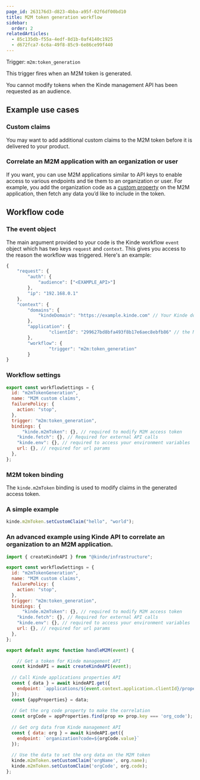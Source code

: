 ```yaml
---
page_id: 263176d3-d823-4bba-a95f-02f6df00bd10
title: M2M token generation workflow
sidebar:
  order: 2
relatedArticles:
  - 85c135db-f55a-4edf-8d1b-0af4140c1925
  - d672fca7-6c6a-49f8-85c9-6e86ce99f440
---
```


Trigger: `m2m:token_generation`

This trigger fires when an M2M token is generated.

<Aside>

You cannot modify tokens when the Kinde management API has been requested as an audience.

</Aside>

## Example use cases

### Custom claims

You may want to add additional custom claims to the M2M token before it is delivered to your product.

### Correlate an M2M application with an organization or user

If you want, you can use M2M applications similar to API keys to enable access to various endpoints and tie them to an organization or user. For example, you add the organization code as a [custom property](/properties/work-with-properties/manage-properties/) on the M2M application, then fetch any data you’d like to include in the token.

## Workflow code

### The event object

The main argument provided to your code is the Kinde workflow `event` object which has two keys `request` and `context`. This gives you access to the reason the workflow was triggered. Here's an example:

```jsx
{
	"request": {
		"auth": {
			"audience": ["<EXAMPLE_API>"]
		},
		"ip": "192.168.0.1"
	},
	"context": {
		"domains": {
			"kindeDomain": "https://example.kinde.com" // Your Kinde domain
		},
		"application": {
				"clientId": "299627bd8bfa493f8b17e6aec8ebfb86" // the M2M application ID
		},
		"workflow": {
				"trigger": "m2m:token_generation"
		}
}
```

### Workflow settings

```jsx
export const workflowSettings = {
  id: "m2mTokenGeneration",
  name: "M2M custom claims",
  failurePolicy: {
    action: "stop",
  },
  trigger: "m2m:token_generation",
  bindings: {
	  "kinde.m2mToken": {}, // required to modify M2M access token
    "kinde.fetch": {}, // Required for external API calls
    "kinde.env": {}, // required to access your environment variables
    url: {}, // required for url params
  },
};
```

### M2M token binding

The `kinde.m2mToken` binding is used to modify claims in the generated access token.

### A simple example

```jsx
kinde.m2mToken.setCustomClaim("hello", "world");
```

### An advanced example using Kinde API to correlate an organization to an M2M application.

```jsx
import { createKindeAPI } from "@kinde/infrastructure";

export const workflowSettings = {
  id: "m2mTokenGeneration",
  name: "M2M custom claims",
  failurePolicy: {
    action: "stop",
  },
  trigger: "m2m:token_generation",
  bindings: {
	  "kinde.m2mToken": {}, // required to modify M2M access token
    "kinde.fetch": {}, // Required for external API calls
    "kinde.env": {}, // required to access your environment variables
    url: {}, // required for url params
  },
};

export default async function handleM2M(event) {

	// Get a token for Kinde management API
  const kindeAPI = await createKindeAPI(event);
  
  // Call Kinde applications properties API 
  const { data } = await kindeAPI.get({
    endpoint: `applications/${event.context.application.clientId}/properties`,
  });
  const {appProperties} = data;
  
  // Get the org code property to make the correlation
  const orgCode = appProperties.find(prop => prop.key === 'org_code');
  
  // Get org data from Kinde management API
  const { data: org } = await kindeAPI.get({
    endpoint: `organization?code=${orgCode.value}`
  });
  
  // Use the data to set the org data on the M2M token
  kinde.m2mToken.setCustomClaim('orgName', org.name);
  kinde.m2mToken.setCustomClaim('orgCode', org.code);
};
  
```
